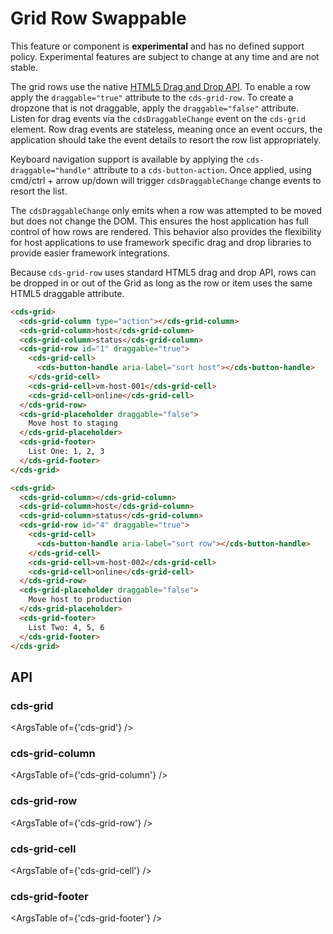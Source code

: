 
<Meta title="Internal Preview Grid/Row Swappable" />

# Grid Row Swappable

<cds-alert-group status="danger" cds-layout="m-b:lg">
  <cds-alert>
    This feature or component is <strong>experimental</strong> and has no defined support policy. Experimental features
    are subject to change at any time and are not stable.
  </cds-alert>
</cds-alert-group>

The grid rows use the native [HTML5 Drag and Drop API](https://developer.mozilla.org/en-US/docs/Web/API/HTML_Drag_and_Drop_API).
To enable a row apply the `draggable="true"` attribute to the `cds-grid-row`. To
create a dropzone that is not draggable, apply the `draggable="false"` attribute.
Listen for drag events via the `cdsDraggableChange` event on the `cds-grid` element.
Row drag events are stateless, meaning once an event occurs, the application should
take the event details to resort the row list appropriately.

Keyboard navigation support is available by applying the `cds-draggable="handle"` attribute to a `cds-button-action`.
Once applied, using cmd/ctrl + arrow up/down will trigger `cdsDraggableChange` change events to resort the list.

The `cdsDraggableChange` only emits when a row was attempted to be moved but does not change the DOM.
This ensures the host application has full control of how rows are rendered. This behavior also
provides the flexibility for host applications to use framework specific drag and drop libraries
to provide easier framework integrations.

<cds-alert status="info" cds-layout="m-b:lg">
  Because <code>cds-grid-row</code> uses standard HTML5 drag and drop API, rows can be dropped in or out of the Grid as
  long as the row or item uses the same HTML5 draggable attribute.
</cds-alert>

<Story id="stories-grid--row-swappable" />

```html
<cds-grid>
  <cds-grid-column type="action"></cds-grid-column>
  <cds-grid-column>host</cds-grid-column>
  <cds-grid-column>status</cds-grid-column>
  <cds-grid-row id="1" draggable="true">
    <cds-grid-cell>
      <cds-button-handle aria-label="sort host"></cds-button-handle>
    </cds-grid-cell>
    <cds-grid-cell>vm-host-001</cds-grid-cell>
    <cds-grid-cell>online</cds-grid-cell>
  </cds-grid-row>
  <cds-grid-placeholder draggable="false">
    Move host to staging
  </cds-grid-placeholder>
  <cds-grid-footer>
    List One: 1, 2, 3
  </cds-grid-footer>
</cds-grid>

<cds-grid>
  <cds-grid-column></cds-grid-column>
  <cds-grid-column>host</cds-grid-column>
  <cds-grid-column>status</cds-grid-column>
  <cds-grid-row id="4" draggable="true">
    <cds-grid-cell>
      <cds-button-handle aria-label="sort row"></cds-button-handle>
    </cds-grid-cell>
    <cds-grid-cell>vm-host-002</cds-grid-cell>
    <cds-grid-cell>online</cds-grid-cell>
  </cds-grid-row>
  <cds-grid-placeholder draggable="false">
    Move host to production
  </cds-grid-placeholder>
  <cds-grid-footer>
    List Two: 4, 5, 6
  </cds-grid-footer>
</cds-grid>
```

## API

### cds-grid

<ArgsTable of={'cds-grid'} />

### cds-grid-column

<ArgsTable of={'cds-grid-column'} />

### cds-grid-row

<ArgsTable of={'cds-grid-row'} />

### cds-grid-cell

<ArgsTable of={'cds-grid-cell'} />

### cds-grid-footer

<ArgsTable of={'cds-grid-footer'} />
